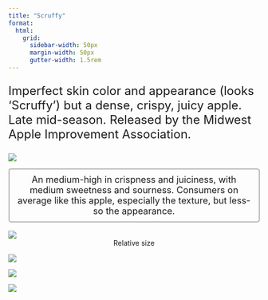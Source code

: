 ```yaml
---
title: "Scruffy"
format:
  html: 
    grid:
      sidebar-width: 50px
      margin-width: 50px
      gutter-width: 1.5rem
---
```


:::{style="font-size: x-large;"}
Imperfect skin color and appearance (looks 'Scruffy') but a dense, crispy, juicy apple. Late mid-season. Released by the Midwest Apple Improvement Association.
:::

::: grid
::: g-col-4

![](img/transparentapples/scruff-crop.png)

:::{style="font-size: large; border: 2px ridge Gainsboro; padding: 10px; border-radius: 5px;"}
<center>An medium-high in crispness and juiciness, with medium sweetness and sourness. Consumers on average like this apple, especially the texture, but less-so the appearance.</center>
:::

<br>
![](img/scruff-crop.jpg)
<center>Relative size</center>

:::

::: g-col-6

![](img/websitefigs/Apple_Scruffy.svg)



![](img/flavfigs/flavor_plot_Scruffy.svg)
<br>

![](img/likingfigs/Liking_Scruffy.svg)
:::
:::